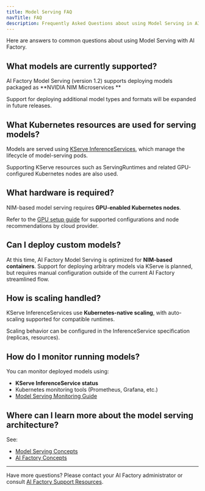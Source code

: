 ```yaml
---
title: Model Serving FAQ
navTitle: FAQ
description: Frequently Asked Questions about using Model Serving in AI Factory with KServe.
---
```


Here are answers to common questions about using Model Serving with AI Factory.

## What models are currently supported?

AI Factory Model Serving (version 1.2) supports deploying models packaged as **NVIDIA NIM Microservices **

Support for deploying additional model types and formats will be expanded in future releases.

## What Kubernetes resources are used for serving models?

Models are served using [KServe InferenceServices](https://kserve.github.io/website/), which manage the lifecycle of model-serving pods.

Supporting KServe resources such as ServingRuntimes and related GPU-configured Kubernetes nodes are also used.

## What hardware is required?

NIM-based model serving requires **GPU-enabled Kubernetes nodes**.

Refer to the [GPU setup guide](/edb-postgres-ai/1.3/ai-factory/model/update-gpu-resources) for supported configurations and node recommendations by cloud provider.

## Can I deploy custom models?

At this time, AI Factory Model Serving is optimized for **NIM-based containers**. Support for deploying arbitrary models via KServe is planned, but requires manual configuration outside of the current AI Factory streamlined flow.

## How is scaling handled?

KServe InferenceServices use **Kubernetes-native scaling**, with auto-scaling supported for compatible runtimes.

Scaling behavior can be configured in the InferenceService specification (replicas, resources).

## How do I monitor running models?

You can monitor deployed models using:

-   **KServe InferenceService status**
-   Kubernetes monitoring tools (Prometheus, Grafana, etc.)
-   [Model Serving Monitoring Guide](./monitor-inferenceservice)

## Where can I learn more about the model serving architecture?

See:

-   [Model Serving Concepts](/edb-postgres-ai/1.3/ai-factory/model/model-serving-concepts/)
-   [AI Factory Concepts](/edb-postgres-ai/1.3/ai-factory/concepts)

* * *

Have more questions? Please contact your AI Factory administrator or consult [AI Factory Support Resources](../..).
